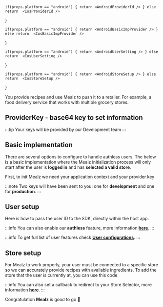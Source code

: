 






    if(props.platform == "android") { return <AndroidProviderId /> } else return  <IosProviderId />
}

    if(props.platform == "android") { return <AndroidBasicImpProvider /> } else return  <IosBasicImpProvider />
}

    if(props.platform == "android") { return <AndroidUserSetting /> } else return  <IosUserSetting />
}

    if(props.platform == "android") { return <AndroidStoreSetup /> } else return  <IosStoreSetup />
}


You provide recipes and use Mealz to push it to a retailer. For example, a food delivery service that works with multiple grocery stores. 

## ProviderKey - base64 key to set information

<ProviderId platform= {props.platform}/>

:::tip
Your keys will be provided by our Development team
:::

## Basic implementation

There are several options to configure to handle authless users. The below is a basic implementation
where the Mealz initialization process will only start after the user is **logged in** and has **selected a valid store**.

First, to init Mealz we need your application context and your provider key

:::note
Two keys will have been sent to you: one for **development** and one for **production**.
:::

<BasicImpProvider platform ={props.platform}/>

## User setup

Here is how to pass the user ID to the SDK, directly within the host app:

:::info
You can also enable our **authless** feature, more information [**here**](../advanced/user-configuration/##AuthLess
).
:::

<UserSetting platform ={props.platform}/>

:::info
To get full list of user features check [**User configurations**](../advanced/user-configuration).
:::

## Store setup

For Mealz to work properly, your user must be connected to a specific store so we can accurately provide recipes with available ingredients.
To add the store that the user is currently at, you can use this code:

<StoreSetup platform ={props.platform}/>

:::info
You can also set a callback to redirect to your Store Selector, more information [**here**](../advanced/store-configuration/##SetStore
).
:::


Congratulation **Mealz** is good to go 🥳